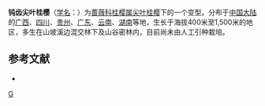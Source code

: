 {{Infraspeciesbox
| genus = Laurocerasus
| species = undulata
| forma = microbotrys
| authority = (Koehne) Yü et Lu
}}

'''钝齿尖叶桂樱'''（[[学名|学名]]：{{lang|la|'''''Laurocerasus undulata'' f. ''microbotrys'''''}}）为[[蔷薇科|蔷薇科]][[桂樱属|桂樱属]][[尖叶桂樱|尖叶桂樱]]下的一个变型。分布于[[中国大陆|中国大陆]]的[[广西|广西]]、[[四川|四川]]、[[贵州|贵州]]、[[广东|广东]]、[[云南|云南]]、[[湖南|湖南]]等地，生长于海拔400米至1,500米的地区，多生在山坡溪边混交林下及山谷密林内，目前尚未由人工引种栽培。 

== 参考文献 ==
{{refbegin}}
* {{CPNI| zh=钝齿尖叶桂樱 | id=077-26297 | binomial=Laurocerasus undulata | authority=(Koehne) Yü et Lu | form=microbotrys | accessdate=2013-01-17}}
{{refend}}

{{plant-stub}}
{{Taxonbar}}
[[Category:桂樱属|G]]